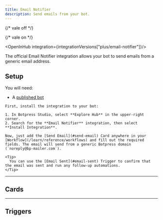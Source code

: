 ```yaml
---
title: Email Notifier
description: Send emails from your bot.
---
```


{/* vale off */}


{/* vale on */}

<OpenInHub integration={integrationVersions["plus/email-notifier"]}/>

The official Email Notifier integration allows your bot to send emails from a generic email address.

## Setup
<Info>
  You will need:

  - A [published bot](/learn/get-started/quick-start)
</Info>

<Steps>
  <Step title="Install the integration in Botpress">

    First, install the integration to your bot:

    1. In Botpress Studio, select **Explore Hub** in the upper-right corner.
    2. Search for the **Email Notifier** integration, then select **Install Integration**.

  </Step>
  <Step title="Add the Send Mail Card">

    Now, just add the [Send Email](#send-email) Card anywhere in your [Workflow](/learn/reference/workflows) and fill out the required fields. The email will send from a generic Botpress domain (`noreply@bp-mailer.com`).

    <Tip>
      You can use the [Email Sent](#email-sent) Trigger to confirm that the email was sent and run any follow-up automations.
    </Tip>

  </Step>
</Steps>

---

## Cards

<Cards />

---

## Triggers

<Triggers />
